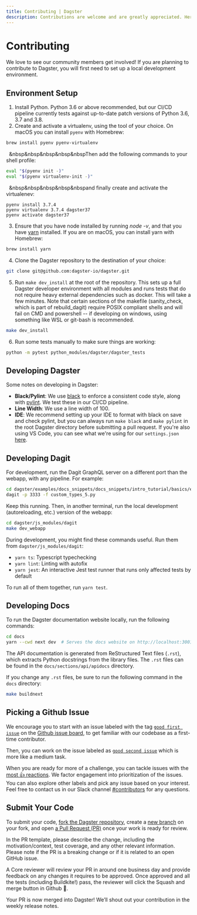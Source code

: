 ```yaml
---
title: Contributing | Dagster
description: Contributions are welcome and are greatly appreciated. Here's the contribution guide."
---
```


# Contributing

We love to see our community members get involved!
If you are planning to contribute to Dagster, you will first need to set
up a local development environment.

## Environment Setup

1.  Install Python. Python 3.6 or above recommended, but our CI/CD
    pipeline currently tests against up-to-date patch versions of Python
    3.6, 3.7 and 3.8.
2.  Create and activate a virtualenv, using the tool of your choice.
    On macOS you can install `pyenv` with Homebrew:

```bash
brew install pyenv pyenv-virtualenv
```

&nbsp;&nbsp;&nbsp&nbsp&nbsp&nbsp&nbspThen add the following commands to your shell profile:

```bash
eval "$(pyenv init -)"
eval "$(pyenv virtualenv-init -)"
```

&nbsp;&nbsp;&nbsp&nbsp&nbsp&nbsp&nbspand finally create and activate the virtualenev:

```
pyenv install 3.7.4
pyenv virtualenv 3.7.4 dagster37
pyenv activate dagster37
```

3.  Ensure that you have node installed by running _node -v_, and that you have
    [yarn](https://yarnpkg.com/lang/en/) installed. If you are on macOS,
    you can install yarn with Homebrew:

```bash
brew install yarn
```

4.  Clone the Dagster repository to the destination of your choice:

```bash
git clone git@github.com:dagster-io/dagster.git
```

5.  Run `make dev_install` at the root of the repository. This sets up a
    full Dagster developer environment with all modules and runs tests
    that do not require heavy external dependencies such as docker. This
    will take a few minutes. Note that certain sections of the makefile (sanity_check,
    which is part of rebuild_dagit) require POSIX compliant shells and will fail
    on CMD and powershell -- if developing on windows, using something like WSL or git-bash
    is recommended.

```bash
make dev_install
```

6.  Run some tests manually to make sure things are working:

```bash
python -m pytest python_modules/dagster/dagster_tests
```

## Developing Dagster

Some notes on developing in Dagster:

- **Black/Pylint**: We use [black](https://github.com/python/black) to
  enforce a consistent code style, along with
  [pylint](https://www.pylint.org/). We test these in our CI/CD
  pipeline.
- **Line Width**: We use a line width of 100.
- **IDE**: We recommend setting up your IDE to format with black on
  save and check pylint, but you can always run `make black` and
  `make pylint` in the root Dagster directory before submitting a pull
  request. If you're also using VS Code, you can see what we're
  using for our `settings.json`
  [here](https://gist.github.com/natekupp/7a17a9df8d2064e5389cc84aa118a896).

## Developing Dagit

For development, run the Dagit GraphQL server on a different port than
the webapp, with any pipeline. For example:

```bash
cd dagster/examples/docs_snippets/docs_snippets/intro_tutorial/basics/e04_quality
dagit -p 3333 -f custom_types_5.py
```

Keep this running. Then, in another terminal, run the local development
(autoreloading, etc.) version of the webapp:

```bash
cd dagster/js_modules/dagit
make dev_webapp
```

During development, you might find these commands useful. Run them from `dagster/js_modules/dagit`:

- `yarn ts`: Typescript typechecking
- `yarn lint`: Linting with autofix
- `yarn jest`: An interactive Jest test runner that runs only affected tests by default

To run all of them together, run `yarn test`.

## Developing Docs

To run the Dagster documentation website locally, run the following commands:

```bash
cd docs
yarn --cwd next dev  # Serves the docs website on http://localhost:3001
```

The API documentation is generated from ReStructured Text files (`.rst`), which extracts Python
docstrings from the library files. The `.rst` files can be found in the `docs/sections/api/apidocs`
directory.

If you change any `.rst` files, be sure to run the following command in the `docs` directory:

```bash
make buildnext
```

## Picking a Github Issue

We encourage you to start with an issue labeled with the tag
[`good first issue`](https://github.com/dagster-io/dagster/issues?q=is%3Aissue+is%3Aopen+label%3A%22good+first+issue%22)
on the [Github issue board](https://github.com/dagster-io/dagster/issues),
to get familiar with our codebase as a first-time contributor.

Then, you can work on the issue labeled as [`good second issue`](https://github.com/dagster-io/dagster/labels/good%20second%20issue)
which is more like a medium task.

When you are ready for more of a challenge, you can tackle issues with the
[most 👍 reactions](https://github.com/dagster-io/dagster/issues?q=is%3Aissue+is%3Aopen+sort%3Areactions-%2B1-desc).
We factor engagement into prioritization of the issues. You can also explore other labels and pick any issue based on your interest.
Feel free to contact us in our Slack channel [#contributors](https://app.slack.com/client/TCDGQDUKF/C01K91YP0TF) for any questions.

## Submit Your Code

To submit your code, [fork the Dagster repository](https://help.github.com/en/articles/fork-a-repo),
create a [new branch](https://help.github.com/en/desktop/contributing-to-projects/creating-a-branch-for-your-work) on your fork,
and open [a Pull Request (PR)](https://help.github.com/en/articles/creating-a-pull-request-from-a-fork)
once your work is ready for review.

In the PR template, please describe the change, including the motivation/context, test coverage, and any other relevant information.
Please note if the PR is a breaking change or if it is related to an open GitHub issue.

A Core reviewer will review your PR in around one business day and provide feedback on any changes it requires to be approved.
Once approved and all the tests (including Buildkite!) pass, the reviewer will click the Squash and merge button in Github 🥳.

Your PR is now merged into Dagster! We’ll shout out your contribution in the weekly release notes.
